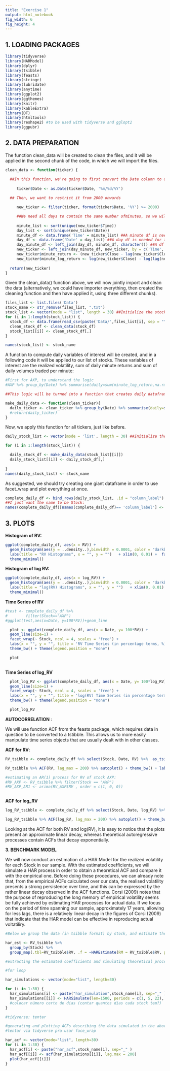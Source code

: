 ```yaml
---
title: "Exercise 1"
output: html_notebook
fig_width: 6 
fig_height: 4 
---
```


## **1. LOADING PACKAGES**

```r
library(tidyverse)
library(HARModel)
library(dplyr)
library(tsibble)
library(feasts)
library(stringr)
library(lubridate)
library(anytime)
library(ggplot2)
library(ggthemes)
library(knitr)
library(kableExtra)
library(DT)
library(htmltools)
library(reshape2) #to be used with tidyverse and gglopt2
library(ggpubr)
```

## **2. DATA PREPARATION**

The function clean_data will be created to clean the files, and it will be applied in the second chunk of the code, in which we will import the files.

```r
clean_data <- function(ticker) {

  ##In this function, we're going to first convert the Date column to date:
 
     ticker$Date <- as.Date(ticker$Date, '%m/%d/%Y')
  
  ## Then, we want to restrict it from 2000 onwards

     new_ticker <- filter(ticker, format(ticker$Date, '%Y') >= 2000)

     ##We need all days to contain the same number ofminutes, so we will use the left_join command first ensure that, and also to create NA for all MINUTES for which certain stocks do not have data.
     
     minute_list <- sort(unique(new_ticker$Time)) 
     day_list <- sort(unique(new_ticker$Date))
     minute_df <- data.frame('Time' = minute_list) ##A minute df is needed for the left_join() to be applied
     day_df <- data.frame('Date' = day_list) ##A day df is needed for the left_join() to be applied
     day_minute_df <- left_join(day_df, minute_df, character()) ##A df is created in which all 390 possible minutes were joined into each possible day
     new_ticker <- left_join(day_minute_df, new_ticker, by = c('Time', 'Date')) ##Then we left join all the informations in the new ticker into the day_minute df, uniformising all dates for all stocks in number of minutes
     new_ticker$minute_return <- (new_ticker$Close - lag(new_ticker$Close))/ new_ticker$Close ##Return taken on levels: p_t - p_{t-1} / p_{t-1}
     new_ticker$minute_log_return <- log(new_ticker$Close) - log(lag(new_ticker$Close)) ##Log return: log(p_t) - log(p_{t-1})
     
  return(new_ticker)
}
```

Given the clean_data() function above, we will now jointly import and clean the data (alternatively, we could have importer everything, then created the cleaning function and then have applied it, using three different chunks). 


```r
files_list <- list.files('Data')
stock_name <- str_remove(files_list, ".txt")
stock_list <- vector(mode = "list", length = 30) ##Initialize the stock list.
for (i in 1:length(stock_list)) {
  stock_df <- data.frame(read_csv(paste('Data/',files_list[i], sep = ""), col_types = cols())) 
  clean_stock_df <- clean_data(stock_df)
  stock_list[[i]] <- clean_stock_df[,]
}

names(stock_list) <- stock_name
```

A function to compute daily variables of interest will be created, and in a following code it will be applied to our list of stocks. These variables of interest are the realized volatility, sum of daily minute returns and sum of daily volumes traded per minute:

```r

#First for AXP, to understand the logic
#AXP %>% group_by(Date) %>% summarise(daily=sum(minute_log_return,na.rm=T), RV = sum(minute_log_return^2, na.rm = T), VOL = sum(Volume, na.rm = T), log_RV = log(sum(minute_log_return^2, na.rm = T)) ) ##This works as intended, just creates our daily dataframe. Therefore

##This logic will be turned into a function that creates daily dataframes for all of the tickers

make_daily_data <- function(clean_ticker){
  daily_ticker <- clean_ticker %>% group_by(Date) %>% summarise(daily=sum(minute_log_return,na.rm=T), RV = sum(minute_log_return^2, na.rm = T), VOL = sum(Volume, na.rm = T), log_RV = log(sum(minute_log_return^2, na.rm = T)) )
  #return(daily_ticker)
}
```

Now, we apply this function for all tickers, just like before.

```r
daily_stock_list <- vector(mode = 'list', length = 30) ##Initialize the daily stock list.

for (i in 1:length(stock_list)) {

  daily_stock_df <- make_daily_data(stock_list[[i]])
  daily_stock_list[[i]] <- daily_stock_df[,]
  
}
names(daily_stock_list) <- stock_name
```

As suggested, we should try creating one giant dataframe in order to use facet_wrap and plot everything at once.

```r
complete_daily_df <- bind_rows(daily_stock_list, .id = "column_label")
##I just want the name to be Stock:
names(complete_daily_df)[names(complete_daily_df)== 'column_label'] <- 'Stock'
```

## **3. PLOTS**

**Histogram of RV:**

```r
ggplot(complete_daily_df, aes(x = RV)) +
  geom_histogram(aes(y = ..density..),binwidth = 0.0001, color = "darkblue", fill = "lightblue") + 
  labs(title = "RV Histograms", x = "", y = "")   + xlim(0, 0.01) +  facet_wrap(~ Stock, ncol = 3) +
  theme_minimal()
```

**Histogram of log RV:**

```r

ggplot(complete_daily_df, aes(x = log_RV)) +
  geom_histogram(aes(y = ..density..),binwidth = 0.0001, color = "darkblue", fill = "lightblue") + 
  labs(title = "log(RV) Histograms", x = "", y = "")   + xlim(0, 0.01) +  facet_wrap(~ Stock, ncol = 3) +
  theme_minimal()

```

**Time Series of RV**

```r

#test <- complete_daily_df %>%
#        filter(Stock=="AXP")
#ggplot(test,aes(x=Date, y=100*RV))+geom_line

  plot <- ggplot(complete_daily_df, aes(x = Date, y= 100*RV)) +
  geom_line(size=1) +
  facet_wrap(~ Stock, ncol = 4, scales = 'free') +
  labs(x = "", y = "", title = 'RV Time Series (in percentage terms, %)') +
  theme_bw() + theme(legend.position = "none")

  plot
 

```

**Time Series of log_RV**

```r

  plot_log_RV <- ggplot(complete_daily_df, aes(x = Date, y= 100*log_RV)) +
  geom_line(size=1) +
  facet_wrap(~ Stock, ncol = 4, scales = 'free') +
  labs(x = "", y = "", title = 'log(RV) Time Series (in percentage terms, %)') +
  theme_bw() + theme(legend.position = "none")

  plot_log_RV
```

**AUTOCORRELATION** :

We will use function ACF from the feasts package, which requires data in question to be converted to a tstibble. This allows us to more easily manipulate time series objects that are usually dealt with in other classes.

**ACF for RV**:

```r

RV_tsibble <- complete_daily_df %>% select(Stock, Date, RV) %>%  as_tsibble(key = 'Stock', index = 'Date', regular = FALSE)

RV_tsibble %>% ACF(RV, lag_max = 200) %>% autoplot() + theme_bw() + labs(x = 'Lags', y = '')

#estimating an AR(1) process for RV of stock AXP:
#RV_AXP <- RV_tsibble %>% filter(Stock == "AXP")
#RV_AXP_AR1 <- arima(RV_AXP$RV , order = c(1, 0, 0))



```

**ACF for log_RV**

```r

log_RV_tsibble <- complete_daily_df %>% select(Stock, Date, log_RV) %>%  as_tsibble(key = 'Stock', index = 'Date', regular = FALSE)

log_RV_tsibble %>% ACF(log_RV, lag_max = 200) %>% autoplot() + theme_bw() + labs(x = 'Lags', y = '')

```

Looking at the ACF for both RV and log(RV), it is easy to notice that the plots present an approximate linear decay, whereas theoretical autoregressive processes contain ACFs that decay exponentially. 

**3. BENCHMARK MODEL**

We will now conduct an estimation of a HAR Model for the realized volatility for each Stock in our sample. With the estimated coefficients, we will simulate a HAR process in order to obtain a theoretical ACF and compare it with the empirical one. Before doing these procedures, we can already note that, from the empirical ACFs calculated over our data, the realised volatility presents a strong persistence over time, and this can be expressed by the rather linear decay observed in the ACF functions. Corsi (2009) notes that the purpose of reproducing the
long memory of empirical volatility seems be fully achieved by estimating HAR processes for actual data. If we focus on the period of time spanning our sample, approximately 17 years, allowing for less lags, there is a relatively linear decay in the figures of Corsi (2009) that indicate that the HAR model can be effective in reproducing actual voltatiliry.

```R

#Below we group the data (in tsibble format) by stock, and estimate the HAR model for each stock, using tidyverse`s feature group_map() and the HARestimate function.

har_est <- RV_tsibble %>% 
  group_by(Stock) %>%
  group_map(.tbl=RV_tsibble$RV, .f = ~HAREstimate(RM = RV_tsibble$RV, periods = c(1,5,22)) )

#extracting the estimated coefficients and simulating theoretical processes: We can do these tasks through a for_loop, or group_map() in tidyverse.

#for loop

har_simulations <- vector(mode="list", length=30)

for (i in 1:30) {
  har_simulations[i] <- paste("har_simulation",stock_name[i], sep="_" )
  har_simulations[[i]] <- HARSimulate(len=1500, periods = c(1, 5, 22), coef=coef(har_est[[i]]), errorTermSD = 0.001)   
  #colocar número certo de dias (contar quantos dias cada stock tem?)
}

#tidyverse: tentar

#generating and plotting ACFs describing the data simulated in the above.
#tentar via tidyverse pra usar face_wrap

har_acf <- vector(mode="list", length=30)
for (i in 1:30) {
  har_acf[i] <- paste("har_acf",stock_name[i], sep="_" )
  har_acf[[i]] <- acf(har_simulations[[i]], lag.max = 200)
  plot(har_acf[[i]])
}


```
